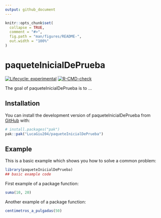 ```yaml
---
output: github_document
---
```


<!-- README.md is generated from README.Rmd. Please edit that file -->

```r
knitr::opts_chunk$set(
  collapse = TRUE,
  comment = "#>",
  fig.path = "man/figures/README-",
  out.width = "100%"
)
```

# paqueteInicialDePrueba

<!-- badges: start -->
[![Lifecycle: experimental](https://img.shields.io/badge/lifecycle-experimental-orange.svg)](https://lifecycle.r-lib.org/articles/stages.html#experimental)
[![R-CMD-check](https://github.com/LucaGiu204/paqueteInicialDePrueba/actions/workflows/R-CMD-check.yaml/badge.svg)](https://github.com/LucaGiu204/paqueteInicialDePrueba/actions/workflows/R-CMD-check.yaml)
<!-- badges: end -->

The goal of paqueteInicialDePrueba is to ...

## Installation

You can install the development version of paqueteInicialDePrueba from [GitHub](https://github.com/) with:

``` r
# install.packages("pak")
pak::pak("LucaGiu204/paqueteInicialDePrueba")
```

## Example

This is a basic example which shows you how to solve a common problem:

```r
library(paqueteInicialDePrueba)
## basic example code
```

First example of a package function:

```r
suma(10, 20)
```


Another example of a package function:

```r
centimetros_a_pulgadas(50)
```


